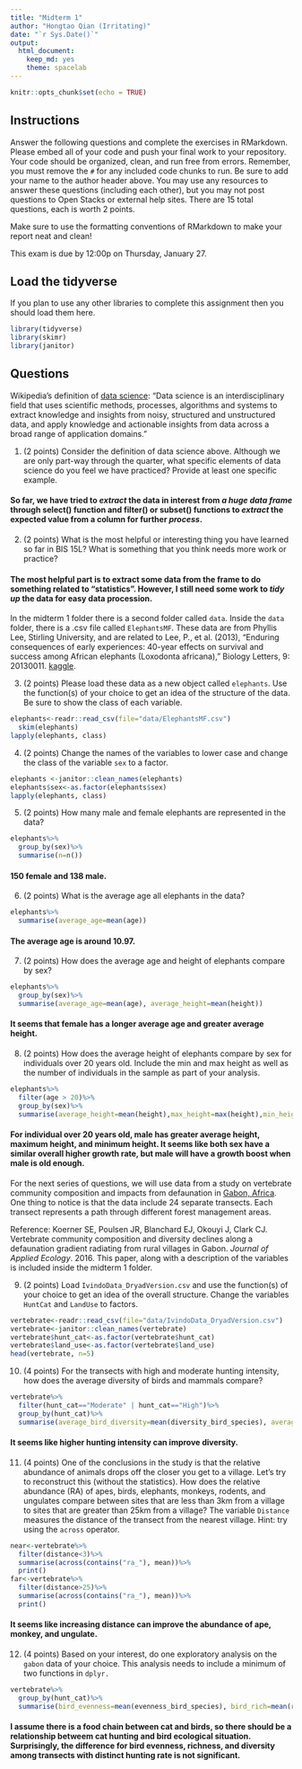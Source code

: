 ```yaml
---
title: "Midterm 1"
author: "Hongtao Qian (Irritating)"
date: "`r Sys.Date()`"
output:
  html_document: 
    keep_md: yes
    theme: spacelab
---
```


```r
knitr::opts_chunk$set(echo = TRUE)
```

## Instructions
Answer the following questions and complete the exercises in RMarkdown. Please embed all of your code and push your final work to your repository. Your code should be organized, clean, and run free from errors. Remember, you must remove the `#` for any included code chunks to run. Be sure to add your name to the author header above. You may use any resources to answer these questions (including each other), but you may not post questions to Open Stacks or external help sites. There are 15 total questions, each is worth 2 points.  

Make sure to use the formatting conventions of RMarkdown to make your report neat and clean!  

This exam is due by 12:00p on Thursday, January 27.  

## Load the tidyverse
If you plan to use any other libraries to complete this assignment then you should load them here.
```r
library(tidyverse)
library(skimr)
library(janitor)
```

## Questions  
Wikipedia's definition of [data science](https://en.wikipedia.org/wiki/Data_science): "Data science is an interdisciplinary field that uses scientific methods, processes, algorithms and systems to extract knowledge and insights from noisy, structured and unstructured data, and apply knowledge and actionable insights from data across a broad range of application domains."  

1. (2 points) Consider the definition of data science above. Although we are only part-way through the quarter, what specific elements of data science do you feel we have practiced? Provide at least one specific example.  

#### So far, we have tried to *extract* the data in interest from *a huge data frame* through select() function and filter() or subset() functions to *extract* the expected value from a column for further *process*. 

2. (2 points) What is the most helpful or interesting thing you have learned so far in BIS 15L? What is something that you think needs more work or practice?  

#### The most helpful part is to extract some data from the frame to do something related to "statistics". However, I still need some work to _tidy up_ the data for easy data procession. 

In the midterm 1 folder there is a second folder called `data`. Inside the `data` folder, there is a .csv file called `ElephantsMF`. These data are from Phyllis Lee, Stirling University, and are related to Lee, P., et al. (2013), "Enduring consequences of early experiences: 40-year effects on survival and success among African elephants (Loxodonta africana)," Biology Letters, 9: 20130011. [kaggle](https://www.kaggle.com/mostafaelseidy/elephantsmf).  

3. (2 points) Please load these data as a new object called `elephants`. Use the function(s) of your choice to get an idea of the structure of the data. Be sure to show the class of each variable.
```r
elephants<-readr::read_csv(file="data/ElephantsMF.csv")
  skim(elephants)
lapply(elephants, class)
```


4. (2 points) Change the names of the variables to lower case and change the class of the variable `sex` to a factor.
```r
elephants <-janitor::clean_names(elephants)
elephants$sex<-as.factor(elephants$sex)
lapply(elephants, class)
```


5. (2 points) How many male and female elephants are represented in the data?
```r
elephants%>%
  group_by(sex)%>%
  summarise(n=n())
```
#### 150 female and 138 male. 


6. (2 points) What is the average age all elephants in the data?
```r
elephants%>%
  summarise(average_age=mean(age))
```
#### The average age is around 10.97. 


7. (2 points) How does the average age and height of elephants compare by sex?
```r
elephants%>%
  group_by(sex)%>%
  summarise(average_age=mean(age), average_height=mean(height))
```
#### It seems that female has a longer average age and greater average height.


8. (2 points) How does the average height of elephants compare by sex for individuals over 20 years old. Include the min and max height as well as the number of individuals in the sample as part of your analysis.
```r
elephants%>%
  filter(age > 20)%>%
  group_by(sex)%>%
  summarise(average_height=mean(height),max_height=max(height),min_height=min(height))
```
#### For individual over 20 years old, male has greater average height, maximum height, and minimum height. It seems like both sex have a similar overall higher growth rate, but male will have a growth boost when male is old enough. 

For the next series of questions, we will use data from a study on vertebrate community composition and impacts from defaunation in [Gabon, Africa](https://en.wikipedia.org/wiki/Gabon). One thing to notice is that the data include 24 separate transects. Each transect represents a path through different forest management areas.  

Reference: Koerner SE, Poulsen JR, Blanchard EJ, Okouyi J, Clark CJ. Vertebrate community composition and diversity declines along a defaunation gradient radiating from rural villages in Gabon. _Journal of Applied Ecology_. 2016. This paper, along with a description of the variables is included inside the midterm 1 folder.  

9. (2 points) Load `IvindoData_DryadVersion.csv` and use the function(s) of your choice to get an idea of the overall structure. Change the variables `HuntCat` and `LandUse` to factors.
```r
vertebrate<-readr::read_csv(file="data/IvindoData_DryadVersion.csv")
vertebrate<-janitor::clean_names(vertebrate)
vertebrate$hunt_cat<-as.factor(vertebrate$hunt_cat)
vertebrate$land_use<-as.factor(vertebrate$land_use)
head(vertebrate, n=5)
```


10. (4 points) For the transects with high and moderate hunting intensity, how does the average diversity of birds and mammals compare?
```r
vertebrate%>%
  filter(hunt_cat=="Moderate" | hunt_cat=="High")%>%
  group_by(hunt_cat)%>%
  summarise(average_bird_diversity=mean(diversity_bird_species), average_mammal_diversity=mean(diversity_mammal_species))
```
#### It seems like higher hunting intensity can improve diversity. 

11. (4 points) One of the conclusions in the study is that the relative abundance of animals drops off the closer you get to a village. Let's try to reconstruct this (without the statistics). How does the relative abundance (RA) of apes, birds, elephants, monkeys, rodents, and ungulates compare between sites that are less than 3km from a village to sites that are greater than 25km from a village? The variable `Distance` measures the distance of the transect from the nearest village. Hint: try using the `across` operator.  
```r
near<-vertebrate%>%
  filter(distance<3)%>%
  summarise(across(contains("ra_"), mean))%>%
  print()
far<-vertebrate%>%
  filter(distance>25)%>%
  summarise(across(contains("ra_"), mean))%>%
  print()
```
#### It seems like increasing distance can improve the abundance of ape, monkey, and ungulate. 

12. (4 points) Based on your interest, do one exploratory analysis on the `gabon` data of your choice. This analysis needs to include a minimum of two functions in `dplyr.`
```r
vertebrate%>%
  group_by(hunt_cat)%>%
  summarise(bird_evenness=mean(evenness_bird_species), bird_rich=mean(rich_bird_species), bird_diversity=mean(diversity_bird_species))
```
#### I assume there is a food chain between cat and birds, so there should be a relationship betweem cat hunting and bird ecological situation. Surprisingly, the difference for bird evenness, richness, and diversity among transects with distinct hunting rate is not significant. 
